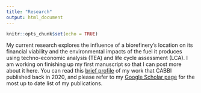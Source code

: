 ```yaml
---
title: "Research"
output: html_document
---
```


```r
knitr::opts_chunk$set(echo = TRUE)
```

My current research explores the influence of a biorefinery's location on its financial viability and the environmental impacts of the fuel it produces using techno-economic analysis (TEA) and life cycle assessment (LCA). I am working on finishing up my first manuscript so that I can post more about it here. You can read this [brief profile](https://cabbi.bio/dalton-stewart-economics-and-environment-both-vital-to-sustainability/) of my work that CABBI published back in 2020, and please refer to my [Google Scholar page](https://scholar.google.com/citations?user=w_vTjaIAAAAJ&hl=en&oi=ao) for the most up to date list of my publications.

